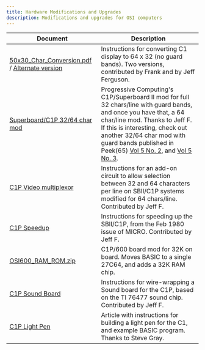 ```yaml
---
title: Hardware Modifications and Upgrades
description: Modifications and upgrades for OSI computers
---
```


| Document | Description |
|----------|-------------|
| [50x30_Char_Conversion.pdf](/repairs_and_mods/50x30_Char_Conversion.pdf) / [Alternate version](/repairs_and_mods/C1P_video_mods.pdf) | Instructions for converting C1 display to 64 x 32 (no guard bands). Two versions, contributed by Frank and by Jeff Ferguson. |
| [Superboard/C1P 32/64 char mod](/repairs_and_mods/progressive_computing_c1p_vid32.pdf) | Progressive Computing's C1P/Superboard II mod for full 32 chars/line with guard bands, and once you have that, a 64 char/line mod. Thanks to Jeff F. If this is interesting, check out another 32/64 char mod with guard bands published in Peek(65) [Vol 5 No. 2](/Peek65/Peek65_V5N2-02_1984.pdf), and [Vol 5 No. 3](/Peek65/Peek65_V5N3-03_1984.pdf). |
| [C1P Video multiplexor](/repairs_and_mods/Multiplexor_Board_600.pdf) | Instructions for an add-on circuit to allow selection between 32 and 64 characters per line on SBII/C1P systems modified for 64 chars/line. Contributed by Jeff F. |
| [C1P Speedup](/repairs_and_mods/Superboard_Speedup_Mod.PDF) | Instructions for speeding up the SBII/C1P, from the Feb 1980 issue of MICRO. Contributed by Jeff F. |
| [OSI600_RAM_ROM.zip](/misc/OSI600_RAM_ROM.zip) | C1P/600 board mod for 32K on board. Moves BASIC to a single 27C64, and adds a 32K RAM chip. |
| [C1P Sound Board](/repairs_and_mods/c1p_sound_board.pdf) | Instructions for wire-wrapping a Sound board for the C1P, based on the TI 76477 sound chip. Contributed by Jeff F. |
| [C1P Light Pen](/repairs_and_mods/c1-lightpen.pdf) | Article with instructions for building a light pen for the C1, and example BASIC program. Thanks to Steve Gray. |
